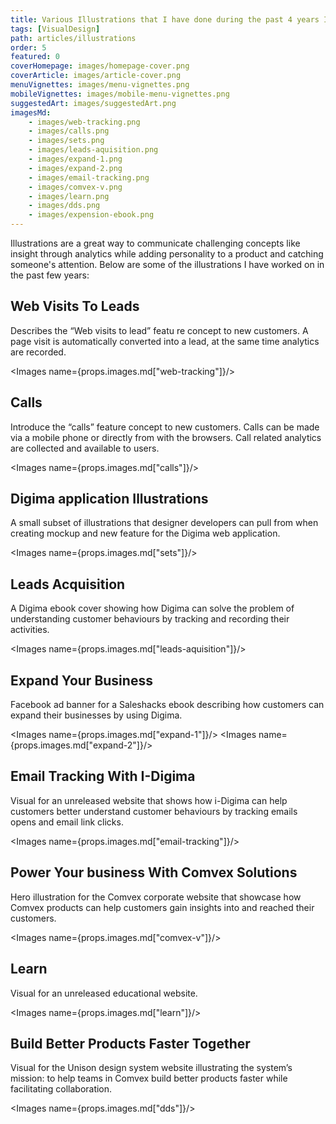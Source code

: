 ```yaml
---
title: Various Illustrations that I have done during the past 4 years IN JAPANESE.
tags: [VisualDesign]
path: articles/illustrations
order: 5
featured: 0
coverHomepage: images/homepage-cover.png
coverArticle: images/article-cover.png
menuVignettes: images/menu-vignettes.png
mobileVignettes: images/mobile-menu-vignettes.png
suggestedArt: images/suggestedArt.png
imagesMd: 
    - images/web-tracking.png
    - images/calls.png
    - images/sets.png
    - images/leads-aquisition.png
    - images/expand-1.png
    - images/expand-2.png
    - images/email-tracking.png
    - images/comvex-v.png
    - images/learn.png
    - images/dds.png
    - images/expension-ebook.png
---
```


<!-- Overview -->

<ArticleOverview>
    <Sunnary>
        Illustrations are a great way to communicate challenging concepts like insight through analytics while adding personality to a product and catching someone's attention. Below are some of the illustrations I have worked on in the past few years:
    </Sunnary>  
</ArticleOverview>

<!-- Content -->

## Web Visits To Leads
<p>
Describes the  “Web visits to lead” featu   re concept to new customers. A page visit is automatically converted into a lead, at the same time analytics are recorded.
</p>

<Images name={props.images.md["web-tracking"]}/>


## Calls
<p>
Introduce the “calls” feature concept to new customers. Calls can be made via a mobile phone or directly from with the browsers. Call related analytics are collected and available to users.
</p>

<Images name={props.images.md["calls"]}/>


## Digima application Illustrations
<p>
A small subset of illustrations that designer developers can pull from when creating mockup and new feature for the Digima web application.
</p>

<Images name={props.images.md["sets"]}/>


## Leads Acquisition
<p>
A Digima ebook cover showing how Digima can solve the problem of understanding customer behaviours by tracking and recording their activities.
</p>

<Images name={props.images.md["leads-aquisition"]}/>


## Expand Your Business
<p>
Facebook ad banner for a Saleshacks ebook describing how customers can expand their businesses by using Digima.
</p>

<Images name={props.images.md["expand-1"]}/>
<Images name={props.images.md["expand-2"]}/>


## Email Tracking With I-Digima
<p>
Visual for an unreleased website that shows how i-Digima can help customers better understand customer behaviours by tracking emails opens and email link clicks.
</p>

<Images name={props.images.md["email-tracking"]}/>


## Power Your business With Comvex Solutions
<p>
Hero illustration for the Comvex corporate website that showcase how Comvex products can help customers gain insights into and reached their customers.
</p>

<Images name={props.images.md["comvex-v"]}/>


## Learn
<p>
Visual for an unreleased educational website.
</p>

<Images name={props.images.md["learn"]}/>


## Build Better Products Faster Together
<p>
Visual for the Unison design system website illustrating the system’s mission: to help teams in Comvex build better products faster while facilitating collaboration.
</p>

<Images name={props.images.md["dds"]}/>